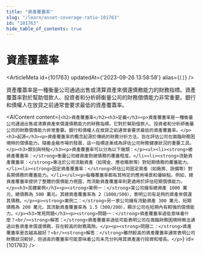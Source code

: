 ```yaml
---
title: "資產覆蓋率"
slug: "/learn/asset-coverage-ratio-101763"
id: "101763"
hide_table_of_contents: true
---
```



# 資產覆蓋率

<ArticleMeta id={101763} updatedAt={'2023-09-26 13:58:58'} alias={`[]`} />
<div className='border-solid border-b border-t-0 my-4 border-[var(--ifm-color-gray-300)]' />

資產覆蓋率是一種衡量公司通過出售或清算資產來償還債務能力的財務指標。資產覆蓋率對於幫助借款人、投資者和分析師衡量公司的財務償債能力非常重要。銀行和債權人在放貸之前通常會要求最低的資產覆蓋率。

<AIContent content={`<h2>資產覆蓋率</h2><h3>定義</h3><p>資產覆蓋率是一種衡量公司通過出售或清算資產來償還債務能力的財務指標。它對於幫助借款人、投資者和分析師衡量公司的財務償債能力非常重要。銀行和債權人在放貸之前通常會要求最低的資產覆蓋率。</p><h3>起源</h3><p>資產覆蓋率的概念起源於傳統的財務分析方法，旨在評估公司在面臨財務困境時的償債能力。隨着金融市場的發展，這一指標逐漸成為評估公司財務健康狀況的重要工具。</p><h3>類別與特點</h3><p>資產覆蓋率可以分為以下幾類：</p><ul><li><strong>總資產覆蓋率：</strong>衡量公司總資產對總債務的覆蓋程度。</li><li><strong>流動資產覆蓋率：</strong>專注於公司流動資產（如現金、應收賬款等）對短期債務的覆蓋能力。</li><li><strong>固定資產覆蓋率：</strong>評估公司固定資產（如廠房、設備等）對長期債務的覆蓋能力。</li></ul><p>每種覆蓋率都有其特定的應用場景和優缺點。例如，總資產覆蓋率提供了整體的償債能力視圖，而流動資產覆蓋率則更適用於評估短期償債能力。</p><h3>具體案例</h3><p><strong>案例一：</strong>某公司擁有總資產 1000 萬元，總債務為 500 萬元。其總資產覆蓋率為 2（1000/500），表明公司有足夠的資產來償還其債務。</p><p><strong>案例二：</strong>另一家公司擁有流動資產 300 萬元，短期債務為 200 萬元。其流動資產覆蓋率為 1.5（300/200），顯示公司在短期內有較強的償債能力。</p><h3>常見問題</h3><p><strong>問題一：</strong>資產覆蓋率過低意味着什麼？<br/><strong>解答：</strong>資產覆蓋率過低可能表明公司在面臨財務困境時無法通過出售資產來償還債務，存在較高的財務風險。</p><p><strong>問題二：</strong>資產覆蓋率是否越高越好？<br/><strong>解答：</strong>雖然較高的資產覆蓋率通常表明公司財務狀況較好，但過高的覆蓋率可能意味着公司未充分利用其資產進行投資和增長。</p>`} id={101763} />
